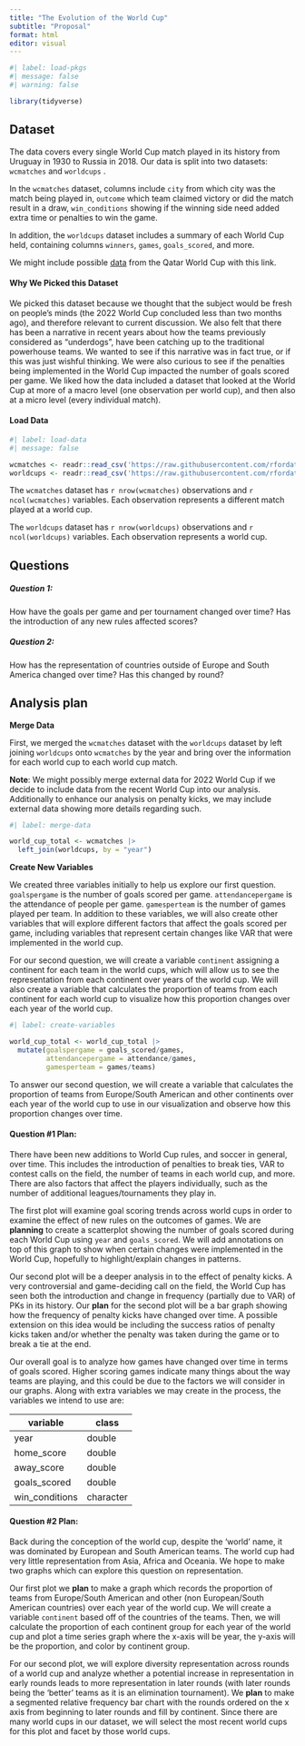 ```yaml
---
title: "The Evolution of the World Cup"
subtitle: "Proposal"
format: html
editor: visual
---
```


```r
#| label: load-pkgs
#| message: false
#| warning: false

library(tidyverse)
```

## Dataset

The data covers every single World Cup match played in its history from Uruguay in 1930 to Russia in 2018. Our data is split into two datasets: `wcmatches` and `worldcups` .

In the `wcmatches` dataset, columns include `city` from which city was the match being played in, `outcome` which team claimed victory or did the match result in a draw, `win_conditions` showing if the winning side need added extra time or penalties to win the game.

In addition, the `worldcups` dataset includes a summary of each World Cup held, containing columns `winners`, `games`, `goals_scored`, and more.

We might include possible [data](https://www.kaggle.com/datasets/die9origephit/fifa-world-cup-2022-complete-dataset) from the Qatar World Cup with this link.

#### Why We Picked this Dataset

We picked this dataset because we thought that the subject would be fresh on people's minds (the 2022 World Cup concluded less than two months ago), and therefore relevant to current discussion. We also felt that there has been a narrative in recent years about how the teams previously considered as "underdogs", have been catching up to the traditional powerhouse teams. We wanted to see if this narrative was in fact true, or if this was just wishful thinking. We were also curious to see if the penalties being implemented in the World Cup impacted the number of goals scored per game. We liked how the data included a dataset that looked at the World Cup at more of a macro level (one observation per world cup), and then also at a micro level (every individual match).

#### Load Data

```r
#| label: load-data
#| message: false

wcmatches <- readr::read_csv('https://raw.githubusercontent.com/rfordatascience/tidytuesday/master/data/2022/2022-11-29/wcmatches.csv')
worldcups <- readr::read_csv('https://raw.githubusercontent.com/rfordatascience/tidytuesday/master/data/2022/2022-11-29/worldcups.csv')
```

The `wcmatches` dataset has `r nrow(wcmatches)` observations and `r ncol(wcmatches)` variables. Each observation represents a different match played at a world cup.

The `worldcups` dataset has `r nrow(worldcups)` observations and `r ncol(worldcups)` variables. Each observation represents a world cup.

## Questions

##### Question 1:

How have the goals per game and per tournament changed over time? Has the introduction of any new rules affected scores?

##### Question 2:

How has the representation of countries outside of Europe and South America changed over time? Has this changed by round?

## Analysis plan

**Merge Data**

First, we merged the `wcmatches` dataset with the `worldcups` dataset by left joining `worldcups` onto `wcmatches` by the year and bring over the information for each world cup to each world cup match.

**Note**: We might possibly merge external data for 2022 World Cup if we decide to include data from the recent World Cup into our analysis. Additionally to enhance our analysis on penalty kicks, we may include external data showing more details regarding such.

```r
#| label: merge-data

world_cup_total <- wcmatches |>
  left_join(worldcups, by = "year")
```

**Create New Variables**

We created three variables initially to help us explore our first question. `goalspergame` is the number of goals scored per game. `attendancepergame` is the attendance of people per game. `gamesperteam` is the number of games played per team. In addition to these variables, we will also create other variables that will explore different factors that affect the goals scored per game, including variables that represent certain changes like VAR that were implemented in the world cup.

For our second question, we will create a variable `continent` assigning a continent for each team in the world cups, which will allow us to see the representation from each continent over years of the world cup. We will also create a variable that calculates the proportion of teams from each continent for each world cup to visualize how this proportion changes over each year of the world cup.

```r
#| label: create-variables

world_cup_total <- world_cup_total |>
  mutate(goalspergame = goals_scored/games,
         attendancepergame = attendance/games,
         gamesperteam = games/teams)
```

To answer our second question, we will create a variable that calculates the proportion of teams from Europe/South American and other continents over each year of the world cup to use in our visualization and observe how this proportion changes over time.

#### Question #1 Plan:

There have been new additions to World Cup rules, and soccer in general, over time. This includes the introduction of penalties to break ties, VAR to contest calls on the field, the number of teams in each world cup, and more. There are also factors that affect the players individually, such as the number of additional leagues/tournaments they play in. 

The first plot will examine goal scoring trends across world cups in order to examine the effect of new rules on the outcomes of games. We are **planning** to create a scatterplot showing the number of goals scored during each World Cup using `year` and `goals_scored`. We will add annotations on top of this graph to show when certain changes were implemented in the World Cup, hopefully to highlight/explain changes in patterns.

Our second plot will be a deeper analysis in to the effect of penalty kicks. A very controversial and game-deciding call on the field, the World Cup has seen both the introduction and change in frequency (partially due to VAR) of PKs in its history. Our **plan** for the second plot will be a bar graph showing how the frequency of penalty kicks have changed over time. A possible extension on this idea would be including the success ratios of penalty kicks taken and/or whether the penalty was taken during the game or to break a tie at the end.

Our overall goal is to analyze how games have changed over time in terms of goals scored. Higher scoring games indicate many things about the way teams are playing, and this could be due to the factors we will consider in our graphs. Along with extra variables we may create in the process, the variables we intend to use are:

| variable       | class     |
|----------------|-----------|
| year           | double    |
| home_score     | double    |
| away_score     | double    |
| goals_scored   | double    |
| win_conditions | character |

#### Question #2 Plan:

Back during the conception of the world cup, despite the 'world' name, it was dominated by European and South American teams. The world cup had very little representation from Asia, Africa and Oceania. We hope to make two graphs which can explore this question on representation. 

Our first plot we **plan** to make a graph which records the proportion of teams from Europe/South American and other (non European/South American countries) over each year of the world cup. We will create a variable `continent` based off of the countries of the teams. Then, we will calculate the proportion of each continent group for each year of the world cup and plot a time series graph where the x-axis will be year, the y-axis will be the proportion, and color by continent group.

For our second plot, we will explore diversity representation across rounds of a world cup and analyze whether a potential increase in representation in early rounds leads to more representation in later rounds (with later rounds being the 'better' teams as it is an elimination tournament). We **plan** to make a segmented relative frequency bar chart with the rounds ordered on the x axis from beginning to later rounds and fill by continent. Since there are many world cups in our dataset, we will select the most recent world cups for this plot and facet by those world cups.
